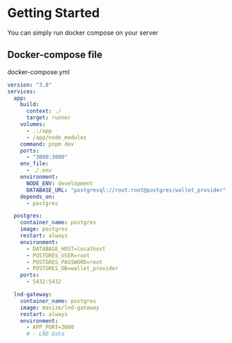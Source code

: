 # Getting Started

You can simply run docker compose on your server

## Docker-compose file

docker-compose.yml

```yaml
version: "3.8"
services:
  app:
    build:
      context: ./
      target: runner
    volumes:
      - .:/app
      - /app/node_modules
    command: pnpm dev
    ports:
      - "3000:3000"
    env_file:
      - ./.env
    environment:
      NODE_ENV: development
      DATABASE_URL: "postgresql://root:root@postgres/wallet_provider"
    depends_on:
      - postgres

  postgres:
    container_name: postgres
    image: postgres
    restart: always
    environment:
      - DATABASE_HOST=localhost
      - POSTGRES_USER=root
      - POSTGRES_PASSWORD=root
      - POSTGRES_DB=wallet_provider
    ports:
      - 5432:5432

  lnd-gateway:
    container_name: postgres
    image: masize/lnd-gateway
    restart: always
    environment:
      - APP_PORT=3000
      # - LND Data
```
